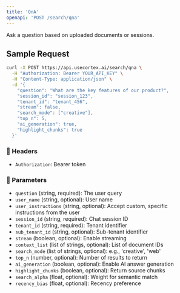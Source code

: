 ```yaml
---
title: 'QnA'
openapi: 'POST /search/qna'
---
```


Ask a question based on uploaded documents or sessions.

## Sample Request

```bash
curl -X POST https://api.usecortex.ai/search/qna \
  -H "Authorization: Bearer YOUR_API_KEY" \
  -H "Content-Type: application/json" \
  -d '{
    "question": "What are the key features of our product?",
    "session_id": "session_123",
    "tenant_id": "tenant_456",
    "stream": false,
    "search_mode": ["creative"],
    "top_n": 5,
    "ai_generation": true,
    "highlight_chunks": true
  }'
```

### 🔐 Headers
- `Authorization`: Bearer token

### 🧾 Parameters
- `question` (string, required): The user query  
- `user_name` (string, optional): User name
- `user_instructions` (string, optional): Accept custom, specific instructions from the user
- `session_id` (string, required): Chat session ID  
- `tenant_id` (string, required): Tenant identifier  
- `sub_tenant_id` (string, optional): Sub-tenant identifier  
- `stream` (boolean, optional): Enable streaming  
- `context_list` (list of strings, optional): List of document IDs  
- `search_mode` (list of strings, optional): e.g., 'creative', 'web'  
- `top_n` (number, optional): Number of results to return  
- `ai_generation` (boolean, optional): Enable AI answer generation  
- `highlight_chunks` (boolean, optional): Return source chunks  
- `search_alpha` (float, optional): Weight for semantic match  
- `recency_bias` (float, optional): Recency preference
